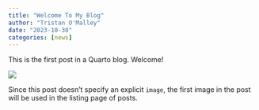 ```yaml
---
title: "Welcome To My Blog"
author: "Tristan O'Malley"
date: "2023-10-30"
categories: [news]
---
```


This is the first post in a Quarto blog. Welcome!

![](thumbnail.jpg)

Since this post doesn't specify an explicit `image`, the first image in the post will be used in the listing page of posts.
